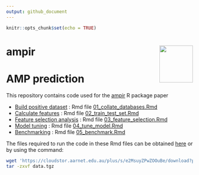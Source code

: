 ```yaml
---
output: github_document
---
```


```r
knitr::opts_chunk$set(echo = TRUE)
```

# ampir <a href='https://github.com/Legana/ampir'><img src="figures/ampir_hex.png" width="90" align="right" height="100" /></a>

# AMP prediction

This repository contains code used for the [ampir](https://github.com/Legana/ampir) R package paper 

- [Build positive dataset](01_collate_databases.md) : Rmd file [01_collate_databases.Rmd](01_collate_databases.Rmd)
- [Calculate features](02_train_test_set.md) : Rmd file [02_train_test_set.Rmd](02_train_test_set.Rmd)
- [Feature selection analysis](03_feature_selection.md) : Rmd file [03_feature_selection.Rmd](03_feature_selection.Rmd)
- [Model tuning](04_tune_model.md) : Rmd file [04_tune_model.Rmd](04_tune_model.Rmd)
- [Benchmarking](05_benchmark.md) : Rmd file [05_benchmark.Rmd](05_benchmark.Rmd)

The files required to run the code in these Rmd files can be obtained [here](https://cloudstor.aarnet.edu.au/plus/s/e2MsuyZPwZOOuBe/download?path=%2F&files=data.tgz) or by using the command:

```bash
wget 'https://cloudstor.aarnet.edu.au/plus/s/e2MsuyZPwZOOuBe/download?path=%2F&files=data.tgz' -O data.tgz
tar -zxvf data.tgz 
```



